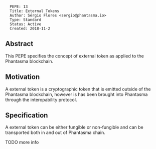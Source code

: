 <pre>
  PEPE: 13
  Title: External Tokens
  Author: Sérgio Flores <sergio@phantasma.io>
  Type: Standard
  Status: Active
  Created: 2018-11-2
</pre>

==Abstract==

This PEPE specifies the concept of external token as applied to the Phantasma blockchain.

==Motivation==

A external token is a cryptographic token that is emitted outside of the Phantasma blockchain, however is has been brought into Phantasma through the interopability protocol.

==Specification==

A external token can be either fungible or non-fungible and can be transported both in and out of Phantasma chain.


TODO more info

